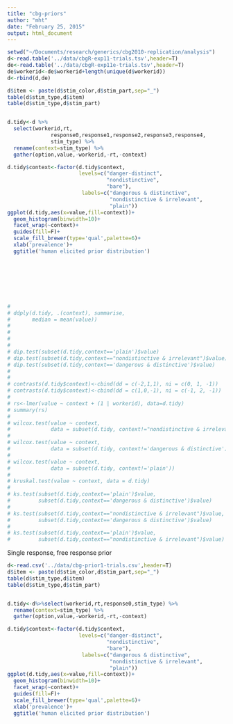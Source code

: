 ```yaml
---
title: "cbg-priors"
author: "mht"
date: "February 25, 2015"
output: html_document
---
```


```r
setwd("~/Documents/research/generics/cbg2010-replication/analysis")
d<-read.table('../data/cbgR-exp11-trials.tsv',header=T)
de<-read.table('../data/cbgR-exp11e-trials.tsv',header=T)
de$workerid<-de$workerid+length(unique(d$workerid))
d<-rbind(d,de)

d$item <- paste(d$stim_color,d$stim_part,sep="_")
table(d$stim_type,d$item)
table(d$stim_type,d$stim_part)


d.tidy<-d %>%   
  select(workerid,rt,
              response0,response1,response2,response3,response4,
              stim_type) %>%
  rename(context=stim_type) %>%
  gather(option,value,-workerid,-rt,-context)

d.tidy$context<-factor(d.tidy$context,
                       levels=c("danger-distinct",
                                "nondistinctive",
                                "bare"), 
                        labels=c("dangerous & distinctive", 
                                 "nondistinctive & irrelevant",
                                 "plain"))
ggplot(d.tidy,aes(x=value,fill=context))+
  geom_histogram(binwidth=10)+
  facet_wrap(~context)+
  guides(fill=F)+
  scale_fill_brewer(type='qual',palette=6)+
  xlab('prevalence')+
  ggtitle('human elicited prior distribution')








# 
# ddply(d.tidy, .(context), summarise,
#       median = mean(value))
# 
# 
# 
# 
# dip.test(subset(d.tidy,context=='plain')$value)
# dip.test(subset(d.tidy,context=="nondistinctive & irrelevant")$value)
# dip.test(subset(d.tidy,context=='dangerous & distinctive')$value)
# 
# 
# contrasts(d.tidy$context)<-cbind(dd = c(-2,1,1), ni = c(0, 1, -1))
# contrasts(d.tidy$context)<-cbind(dd = c(1,0,-1), ni = c(-1, 2, -1))
# 
# rs<-lmer(value ~ context + (1 | workerid), data=d.tidy)
# summary(rs)
# 
# wilcox.test(value ~ context, 
#             data = subset(d.tidy, context!="nondistinctive & irrelevant"))
# 
# wilcox.test(value ~ context, 
#             data = subset(d.tidy, context!='dangerous & distinctive'))
# 
# wilcox.test(value ~ context, 
#             data = subset(d.tidy, context!='plain'))
# 
# kruskal.test(value ~ context, data = d.tidy) 
# 
# ks.test(subset(d.tidy,context=='plain')$value,
#         subset(d.tidy,context=='dangerous & distinctive')$value)
# 
# ks.test(subset(d.tidy,context=="nondistinctive & irrelevant")$value,
#         subset(d.tidy,context=='dangerous & distinctive')$value)
# 
# ks.test(subset(d.tidy,context=='plain')$value,
#         subset(d.tidy,context=="nondistinctive & irrelevant")$value)


```

Single response, free response prior

```r
d<-read.csv('../data/cbg-prior1-trials.csv',header=T)
d$item <- paste(d$stim_color,d$stim_part,sep="_")
table(d$stim_type,d$item)
table(d$stim_type,d$stim_part)


d.tidy<-d%>%select(workerid,rt,response0,stim_type) %>%
  rename(context=stim_type) %>%
  gather(option,value,-workerid,-rt,-context)

d.tidy$context<-factor(d.tidy$context,
                       levels=c("danger-distinct",
                                "nondistinctive",
                                "bare"), 
                        labels=c("dangerous & distinctive", 
                                 "nondistinctive & irrelevant",
                                 "plain"))
ggplot(d.tidy,aes(x=value,fill=context))+
  geom_histogram(binwidth=10)+
  facet_wrap(~context)+
  guides(fill=F)+
  scale_fill_brewer(type='qual',palette=6)+
  xlab('prevalence')+
  ggtitle('human elicited prior distribution')


```

